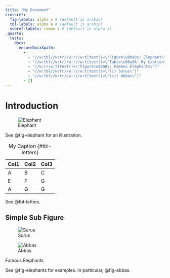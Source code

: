 ```yaml
---
title: "My Document"
crossref:
  fig-labels: alpha x # (default is arabic)
  tbl-labels: alpha A # (default is arabic)
  subref-labels: roman i # (default is alpha a)
_quarto:
  tests:
    docx:
      ensureDocxXpath:
        -  
          - "//w:tbl//w:tr//w:r//w:t[text()=\"Figure\u00a0x: Elephant\"]"
          - "//w:tbl//w:tr//w:r//w:t[text()=\"Table\u00a0A: My Caption\"]"
          - "//w:r//w:t[text()=\"Figure\u00a0y: Famous Elephants\"]"
          - "//w:tbl//w:tr//w:r//w:t[text()=\"(i) Surus\"]"
          - "//w:tbl//w:tr//w:r//w:t[text()=\"(ii) Abbas\"]"
        - []
---
```


# Introduction

![Elephant](img/painter.jpg){#fig-elephant}

See @fig-elephant for an illustration.

| Col1 | Col2 | Col3 |
| ---- | ---- | ---- |
| A    | B    | C    |
| E    | F    | G    |
| A    | G    | G    |

: My Caption {#tbl-letters}

See @tbl-letters.

## Simple Sub Figure

::: {#fig-elephants layout-ncol="2"}
![Surus](img/surus.jpg){#fig-surus}

![Abbas](img/abbas.jpg){#fig-abbas}

Famous Elephants
:::

See @fig-elephants for examples. In particular, @fig-abbas.
